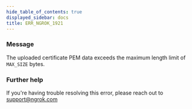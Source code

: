 ```yaml
---
hide_table_of_contents: true
displayed_sidebar: docs
title: ERR_NGROK_1921
---
```


### Message

The uploaded certificate PEM data exceeds the maximum length limit of `MAX_SIZE` bytes.

<ErrorDetails />

### Further help

If you're having trouble resolving this error, please reach out to [support@ngrok.com](mailto:support@ngrok.com?subject=Help%20with%20ERR_NGROK_1921)
